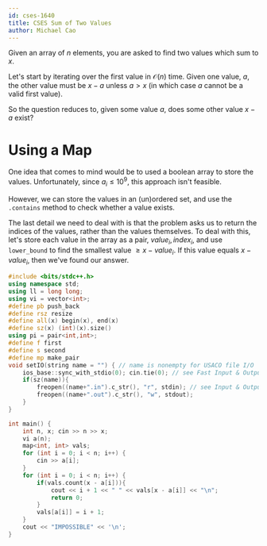 ```yaml
---
id: cses-1640
title: CSES Sum of Two Values
author: Michael Cao
---
```


Given an array of $n$ elements, you are asked to find two values which sum to $x$.

Let's start by iterating over the first value in $\mathcal{O}(n)$ time. Given one value, $a$, the other value must be $x - a$ unless $a > x$ (in which case $a$ cannot be a valid first value).

So the question reduces to, given some value $a$, does some other value $x - a$ exist?

# Using a Map

One idea that comes to mind would be to used a boolean array to store the values. Unfortunately, since $a_i \leq 10^9$, this approach isn't feasible.

However, we can store the values in an (un)ordered set, and use the `.contains` method to check whether a value exists.

The last detail we need to deal with is that the problem asks us to return the indices of the values, rather than the values themselves. To deal with this, let's store each value in the array as a pair, $value_i, index_i$, and use `lower_bound` to find the smallest value $\geq x - value_i$. If this value equals $x - value_i$, then we've found our answer.

<LanguageSection>

<CPPSection>

```cpp
#include <bits/stdc++.h>
using namespace std;
using ll = long long;
using vi = vector<int>;
#define pb push_back
#define rsz resize
#define all(x) begin(x), end(x)
#define sz(x) (int)(x).size()
using pi = pair<int,int>;
#define f first
#define s second
#define mp make_pair
void setIO(string name = "") { // name is nonempty for USACO file I/O
    ios_base::sync_with_stdio(0); cin.tie(0); // see Fast Input & Output
    if(sz(name)){
        freopen((name+".in").c_str(), "r", stdin); // see Input & Output
        freopen((name+".out").c_str(), "w", stdout);
    }
}

int main() {
    int n, x; cin >> n >> x;
    vi a(n);
    map<int, int> vals;
    for (int i = 0; i < n; i++) {
        cin >> a[i];
    }
    for (int i = 0; i < n; i++) {
        if(vals.count(x - a[i])){
            cout << i + 1 << " " << vals[x - a[i]] << "\n";
            return 0;
        }
        vals[a[i]] = i + 1;
    }
    cout << "IMPOSSIBLE" << '\n';
}
```

</CPPSection>

</LanguageSection>
